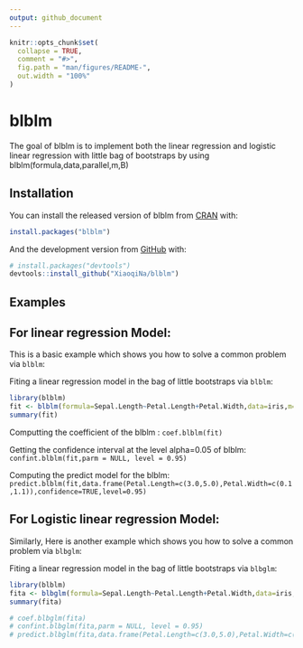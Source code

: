 ```yaml
---
output: github_document
---
```


<!-- README.md is generated from README.Rmd. Please edit that file -->

```r
knitr::opts_chunk$set(
  collapse = TRUE,
  comment = "#>",
  fig.path = "man/figures/README-",
  out.width = "100%"
)
```

# blblm

<!-- badges: start -->
<!-- badges: end -->

The goal of blblm is to implement both the linear regression and logistic linear regression with little bag of bootstraps by using blblm(formula,data,parallel,m,B)

## Installation

You can install the released version of blblm from [CRAN](https://CRAN.R-project.org) with:

``` r
install.packages("blblm")
```

And the development version from [GitHub](https://github.com/) with:

``` r
# install.packages("devtools")
devtools::install_github("XiaoqiNa/blblm")
```

## Examples

## For linear regression Model: 

This is a basic example which shows you how to solve a common problem via `blblm`:

Fiting a linear regression model in the bag of little bootstraps via `blblm`:

```r
library(blblm)
fit <- blblm(formula=Sepal.Length~Petal.Length+Petal.Width,data=iris,m=10,B=100,parallel=TRUE)
summary(fit)
```

Computting the coefficient of the blblm : `coef.blblm(fit)`

Getting the confidence interval at the level alpha=0.05 of blblm: `confint.blblm(fit,parm = NULL, level = 0.95)`

Computing the predict model for the blblm: `predict.blblm(fit,data.frame(Petal.Length=c(3.0,5.0),Petal.Width=c(0.1,1.1)),confidence=TRUE,level=0.95)`


## For Logistic linear regression Model:
Similarly, Here is another example which shows you how to solve a common problem via `blbglm`:

Fiting a linear regression model in the bag of little bootstraps via `blbglm`:
```r
library(blblm)
fita <- blbglm(formula=Sepal.Length~Petal.Length+Petal.Width,data=iris,m=10,B=100,parallel=TRUE)
summary(fita)
```


```r
# coef.blbglm(fita)
# confint.blbglm(fita,parm = NULL, level = 0.95)
# predict.blbglm(fita,data.frame(Petal.Length=c(3.0,5.0),Petal.Width=c(0.1,1.1)),confidence=TRUE,level=0.95)

```





